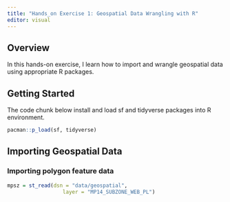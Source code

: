 ```yaml
---
title: "Hands_on Exercise 1: Geospatial Data Wrangling with R"
editor: visual
---
```


## Overview

In this hands-on exercise, I learn how to import and wrangle geospatial data using appropriate R packages.

## Getting Started

The code chunk below install and load sf and tidyverse packages into R environment.

```r
pacman::p_load(sf, tidyverse)
```

## Importing Geospatial Data

### Importing polygon feature data

```r
mpsz = st_read(dsn = "data/geospatial", 
                  layer = "MP14_SUBZONE_WEB_PL")
```
